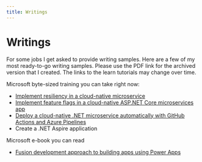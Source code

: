 ```yaml
---
title: Writings
---
```


# Writings

For some jobs I get asked to provide writing samples. Here are a few of my most ready-to-go writing samples. Please use the PDF link for the archived version that I created. The links to the learn tutorials may change over time.

Microsoft byte-sized training you can take right now:

- [Implement resiliency in a cloud-native microservice](https://learn.microsoft.com/training/modules/microservices-resiliency-aspnet-core/) [<FAIcon icon="fa-solid fa-file-pdf"/>](https://raw.githubusercontent.com/PhilStollery/phils.weblog.lol/master/pdfs/Implement%20resiliency%20in%20a%20cloud-native%20microservice%20-%20module.pdf)
- [Implement feature flags in a cloud-native ASP.NET Core microservices app](https://learn.microsoft.com/training/modules/microservices-configuration-aspnet-core/) [<FAIcon icon="fa-solid fa-file-pdf"/>](https://raw.githubusercontent.com/PhilStollery/phils.weblog.lol/master/pdfs/Implement%20feature%20flags%20in%20a%20cloud-native%20ASP.NET%20Core%20microservices%20app.pdf)
- [Deploy a cloud-native .NET microservice automatically with GitHub Actions and
  Azure Pipelines](https://learn.microsoft.com/training/modules/microservices-devops-aspnet-core/) [<FAIcon icon="fa-solid fa-file-pdf"/>](https://raw.githubusercontent.com/PhilStollery/phils.weblog.lol/master/pdfs/Deploy%20a%20cloud-native%20.NET%20microservice%20automatically%20with%20GitHub%20Actions%20and%20Azure%20Pipelines.pdf)
- Create a .NET Aspire application [<FAIcon icon="fa-solid fa-file-pdf"/>](https://raw.githubusercontent.com/PhilStollery/phils.weblog.lol/master/pdfs/Create%20a%20.NET%20Aspire%20project.pdf)

Microsoft e-book you can read

- [Fusion development approach to building apps using Power Apps](https://learn.microsoft.com/power-apps/guidance/fusion-dev-ebook/) [<FAIcon icon="fa-solid fa-file-pdf"/>](https://raw.githubusercontent.com/PhilStollery/phils.weblog.lol/master/pdfs/The%20Fusion%20Development%20Approach%20to%20Building%20Power%20Apps%20April%202021.pdf)
